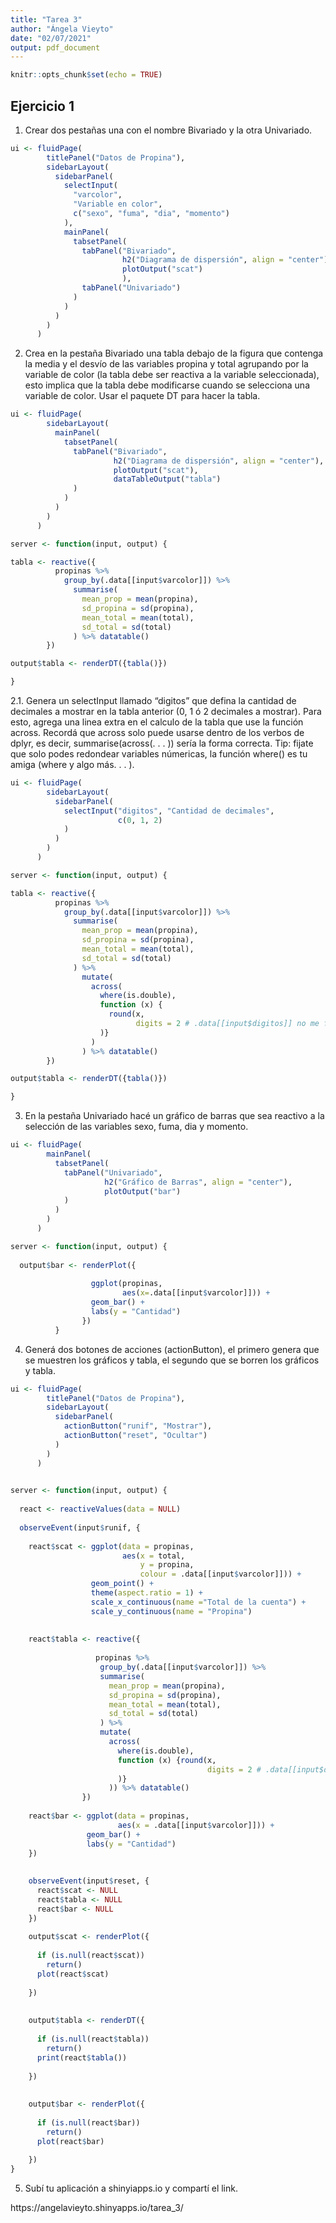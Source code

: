```yaml
---
title: "Tarea 3"
author: "Ángela Vieyto"
date: "02/07/2021"
output: pdf_document
---
```


```r
knitr::opts_chunk$set(echo = TRUE)
```

## Ejercicio 1

1. Crear dos pestañas una con el nombre Bivariado y la otra Univariado.

```r

ui <- fluidPage(
        titlePanel("Datos de Propina"),
        sidebarLayout(
          sidebarPanel(
            selectInput(
              "varcolor",
              "Variable en color",
              c("sexo", "fuma", "dia", "momento")
            ),
            mainPanel(
              tabsetPanel(
                tabPanel("Bivariado",
                         h2("Diagrama de dispersión", align = "center"),
                         plotOutput("scat")
                         ),
                tabPanel("Univariado")
              )
            )
          )
        )
      )

```


2. Crea en la pestaña Bivariado una tabla debajo de la figura que contenga la media y el desvío de las variables propina y total agrupando por la variable de color (la tabla debe ser reactiva a la variable seleccionada), esto implica que la tabla debe modificarse cuando se selecciona una variable de color. Usar el paquete DT para hacer la tabla.

```r

ui <- fluidPage(
        sidebarLayout(
          mainPanel(
            tabsetPanel(
              tabPanel("Bivariado",
                       h2("Diagrama de dispersión", align = "center"),
                       plotOutput("scat"),
                       dataTableOutput("tabla")
              )
            )
          )
        )
      )

server <- function(input, output) {

tabla <- reactive({
          propinas %>%
            group_by(.data[[input$varcolor]]) %>%
              summarise(
                mean_prop = mean(propina),
                sd_propina = sd(propina),
                mean_total = mean(total),
                sd_total = sd(total)
              ) %>% datatable()
        })

output$tabla <- renderDT({tabla()})

}

```


2.1. Genera un selectInput llamado “digitos” que defina la cantidad de decimales a mostrar en la tabla anterior
(0, 1 ó 2 decimales a mostrar). Para esto, agrega una linea extra en el calculo de la tabla que use la función
across. Recordá que across solo puede usarse dentro de los verbos de dplyr, es decir, summarise(across(. . . ))
sería la forma correcta. Tip: fijate que solo podes redondear variables númericas, la función where() es tu
amiga (where y algo más. . . ).


```r

ui <- fluidPage(
        sidebarLayout(
          sidebarPanel(
            selectInput("digitos", "Cantidad de decimales",
                        c(0, 1, 2)
            )
          )
        )
      )

server <- function(input, output) {

tabla <- reactive({
          propinas %>%
            group_by(.data[[input$varcolor]]) %>%
              summarise(
                mean_prop = mean(propina),
                sd_propina = sd(propina),
                mean_total = mean(total),
                sd_total = sd(total)
              ) %>%
                mutate(
                  across(
                    where(is.double),
                    function (x) {
                      round(x,
                            digits = 2 # .data[[input$digitos]] no me funcionó, así que no quedó reactiva a los dígitos
                    )}
                  )
                ) %>% datatable()
        })

output$tabla <- renderDT({tabla()})

}

```

3. En la pestaña Univariado hacé un gráfico de barras que sea reactivo a la selección de las variables sexo,
fuma, dia y momento.

```r

ui <- fluidPage(
        mainPanel(
          tabsetPanel(
            tabPanel("Univariado",
                     h2("Gráfico de Barras", align = "center"),
                     plotOutput("bar")
            )
          )
        )
      )

server <- function(input, output) {
  
  output$bar <- renderPlot({
    
                  ggplot(propinas,
                         aes(x=.data[[input$varcolor]])) + 
                  geom_bar() +
                  labs(y = "Cantidad")
                })
          }
```

4. Generá dos botones de acciones (actionButton), el primero genera que se muestren los gráficos y tabla, el segundo que se borren los gráficos y tabla.

```r

ui <- fluidPage(
        titlePanel("Datos de Propina"),
        sidebarLayout(
          sidebarPanel(
            actionButton("runif", "Mostrar"),
            actionButton("reset", "Ocultar")
          )
        )
      )
      

server <- function(input, output) {
  
  react <- reactiveValues(data = NULL)
  
  observeEvent(input$runif, {
    
    react$scat <- ggplot(data = propinas,
                         aes(x = total,
                             y = propina,
                             colour = .data[[input$varcolor]])) +
                  geom_point() +
                  theme(aspect.ratio = 1) +
                  scale_x_continuous(name ="Total de la cuenta") +
                  scale_y_continuous(name = "Propina")
    
    
    react$tabla <- reactive({
                  
                   propinas %>%
                    group_by(.data[[input$varcolor]]) %>%
                    summarise(
                      mean_prop = mean(propina),
                      sd_propina = sd(propina),
                      mean_total = mean(total),
                      sd_total = sd(total)
                    ) %>% 
                    mutate(
                      across(
                        where(is.double),
                        function (x) {round(x,
                                            digits = 2 # .data[[input$digitos]]
                        )}
                      )) %>% datatable()
                })
    
    react$bar <- ggplot(data = propinas, 
                        aes(x = .data[[input$varcolor]])) +
                 geom_bar() +
                 labs(y = "Cantidad")
    })
    
    
    observeEvent(input$reset, {
      react$scat <- NULL
      react$tabla <- NULL
      react$bar <- NULL
    })    
  
    output$scat <- renderPlot({
      
      if (is.null(react$scat)) 
        return()
      plot(react$scat)
    
    })  
    
    
    output$tabla <- renderDT({
      
      if (is.null(react$tabla)) 
        return()
      print(react$tabla())
      
    })
    
    
    output$bar <- renderPlot({
      
      if (is.null(react$bar)) 
        return()
      plot(react$bar)
      
    })
}

```

5. Subí tu aplicación a shinyiapps.io y compartí el link.

https://angelavieyto.shinyapps.io/tarea_3/ 


